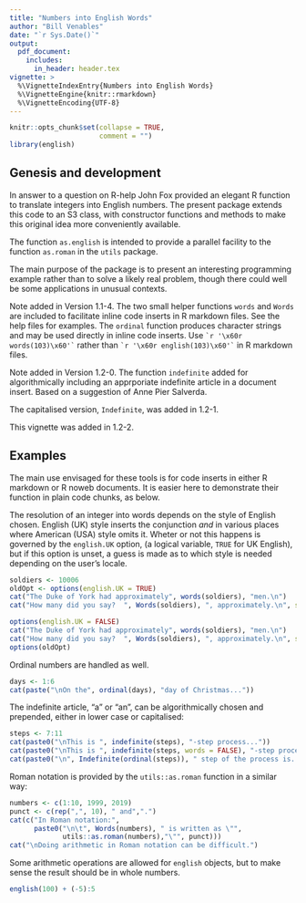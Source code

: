 ```yaml
---
title: "Numbers into English Words"
author: "Bill Venables"
date: "`r Sys.Date()`"
output: 
  pdf_document:
    includes:
      in_header: header.tex
vignette: >
  %\VignetteIndexEntry{Numbers into English Words}
  %\VignetteEngine{knitr::rmarkdown}
  %\VignetteEncoding{UTF-8}
---
```


```r
knitr::opts_chunk$set(collapse = TRUE,
                      comment = "")
library(english)
```

## Genesis and development

In answer to a question on R-help John Fox provided an elegant R
function to translate integers into English numbers.  The present
package extends this code to an S3 class, with constructor functions and
methods to make this original idea more conveniently available.

The function `as.english` is intended to provide a parallel
facility to the function `as.roman` in the `utils` package.

The main purpose of the package is to present an interesting programming
example rather than to solve a likely real problem, though there could
well be some applications in unusual contexts.

Note added in Version 1.1-4.  The two small helper functions `words`
and `Words` are included to facilitate inline code inserts in
R markdown files.  See the help files for examples.  The `ordinal`
function produces character strings and may be used directly in inline
code inserts.  Use 
`` `r '\x60r words(103)\x60'` ``
rather than
`` `r '\x60r english(103)\x60'` ``
in R markdown files.

Note added in Version 1.2-0.  The function `indefinite` added for
algorithmically including an apprporiate indefinite article in a
document insert.  Based on a suggestion of Anne Pier Salverda.

The capitalised version, `Indefinite`, was added in 1.2-1.

This vignette was added in 1.2-2.

## Examples

The main use envisaged for these tools is for code inserts in either
R markdown or R noweb documents.  It is easier here to demonstrate their
function in plain code chunks, as below.

The resolution of an integer into words depends on the style of English
chosen.  English (UK) style inserts the conjunction *and* in various places
where American (USA) style omits it.  Wheter or not this happens is
governed by the `english.UK` option, (a logical variable, `TRUE` for UK
English), but if this option is unset, a guess is made as to which style
is needed depending on the user's locale.

```r
soldiers <- 10006
oldOpt <- options(english.UK = TRUE)
cat("The Duke of York had approximately", words(soldiers), "men.\n")
cat("How many did you say?  ", Words(soldiers), ", approximately.\n", sep = "")
```
```r
options(english.UK = FALSE)
cat("The Duke of York had approximately", words(soldiers), "men.\n")
cat("How many did you say?  ", Words(soldiers), ", approximately.\n", sep = "")
options(oldOpt)
```

Ordinal numbers are handled as well.

```r
days <- 1:6
cat(paste("\nOn the", ordinal(days), "day of Christmas..."))
```

The indefinite article, "a" or "an", can be algorithmically chosen and prepended,
either in lower case or capitalised:

```r
steps <- 7:11
cat(paste0("\nThis is ", indefinite(steps), "-step process..."))
cat(paste0("\nThis is ", indefinite(steps, words = FALSE), "-step process..."))
cat(paste0("\n", Indefinite(ordinal(steps)), " step of the process is..."))
```

Roman notation is provided by the `utils::as.roman` function in a similar way:

```r
numbers <- c(1:10, 1999, 2019)
punct <- c(rep(",", 10), " and",".")
cat(c("In Roman notation:", 
      paste0("\n\t", Words(numbers), " is written as \"",
             utils::as.roman(numbers),"\"", punct)))
cat("\nDoing arithmetic in Roman notation can be difficult.")
```

Some arithmetic operations are allowed for `english` objects, but to make
sense the result should be in whole numbers.

```r
english(100) + (-5):5
```


